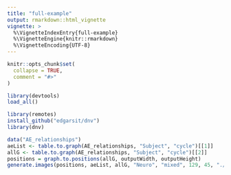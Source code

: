 ```yaml
---
title: "full-example"
output: rmarkdown::html_vignette
vignette: >
  %\VignetteIndexEntry{full-example}
  %\VignetteEngine{knitr::rmarkdown}
  %\VignetteEncoding{UTF-8}
---
```


```r
knitr::opts_chunk$set(
  collapse = TRUE,
  comment = "#>"
)
```

```r
library(devtools)
load_all()
```

```r
library(remotes)
install_github("edgarsit/dnv")
library(dnv)
```

```r
data("AE_relationships")
aeList <- table.to.graph(AE_relationships, "Subject", "cycle")[[1]]
allG <- table.to.graph(AE_relationships, "Subject", "cycle")[[2]]
positions = graph.to.positions(allG, outputWidth, outputHeight)
generate.images(positions, aeList, allG, "Neuro", "mixed", 129, 45, "./results")

```
